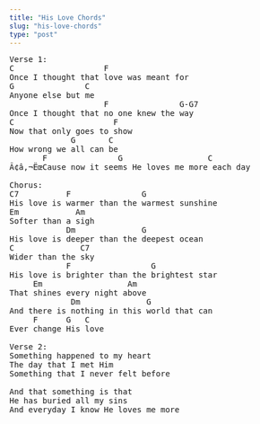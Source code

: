 ```yaml
---
title: "His Love Chords"
slug: "his-love-chords"
type: "post"
---
```


<pre>
Verse 1: 
C                   F  
Once I thought that love was meant for  
G               C 
Anyone else but me 
                    F               G-G7
Once I thought that no one knew the way 
C                     F       
Now that only goes to show     
             G       C  
How wrong we all can be 
       F               G                  C 
Ã¢â‚¬ËœCause now it seems He loves me more each day   

Chorus:
C7          F               G
His love is warmer than the warmest sunshine 
Em            Am 
Softer than a sigh 
            Dm              G
His love is deeper than the deepest ocean 
C              C7 
Wider than the sky 
            F                 G
His love is brighter than the brightest star 
     Em                  Am 
That shines every night above 
             Dm              G 
And there is nothing in this world that can 
     F      G   C 
Ever change His love  
 
Verse 2:
Something happened to my heart  
The day that I met Him 
Something that I never felt before
 
And that something is that  
He has buried all my sins 
And everyday I know He loves me more
</pre>